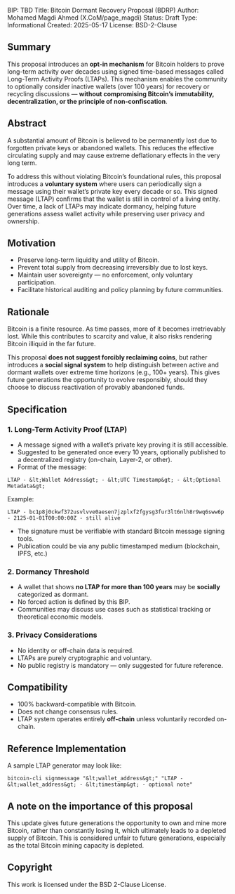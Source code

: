 BIP: TBD
Title: Bitcoin Dormant Recovery Proposal (BDRP)
Author: Mohamed Magdi Ahmed <Idris Magdi> (X.CoM/page_magdi)
Status: Draft
Type: Informational
Created: 2025-05-17
License: BSD-2-Clause

==Summary==
This proposal introduces an '''opt-in mechanism''' for Bitcoin holders to prove long-term activity over decades using signed time-based messages called Long-Term Activity Proofs (LTAPs). This mechanism enables the community to optionally consider inactive wallets (over 100 years) for recovery or recycling discussions — '''without compromising Bitcoin’s immutability, decentralization, or the principle of non-confiscation'''.

==Abstract==
A substantial amount of Bitcoin is believed to be permanently lost due to forgotten private keys or abandoned wallets. This reduces the effective circulating supply and may cause extreme deflationary effects in the very long term.

To address this without violating Bitcoin’s foundational rules, this proposal introduces a '''voluntary system''' where users can periodically sign a message using their wallet’s private key every decade or so. This signed message (LTAP) confirms that the wallet is still in control of a living entity. Over time, a lack of LTAPs may indicate dormancy, helping future generations assess wallet activity while preserving user privacy and ownership.

==Motivation==
* Preserve long-term liquidity and utility of Bitcoin.
* Prevent total supply from decreasing irreversibly due to lost keys.
* Maintain user sovereignty — no enforcement, only voluntary participation.
* Facilitate historical auditing and policy planning by future communities.

==Rationale==
Bitcoin is a finite resource. As time passes, more of it becomes irretrievably lost. While this contributes to scarcity and value, it also risks rendering Bitcoin illiquid in the far future.

This proposal '''does not suggest forcibly reclaiming coins''', but rather introduces a '''social signal system''' to help distinguish between active and dormant wallets over extreme time horizons (e.g., 100+ years). This gives future generations the opportunity to evolve responsibly, should they choose to discuss reactivation of provably abandoned funds.

==Specification==

===1. Long-Term Activity Proof (LTAP)===
* A message signed with a wallet’s private key proving it is still accessible.
* Suggested to be generated once every 10 years, optionally published to a decentralized registry (on-chain, Layer-2, or other).
* Format of the message:

<pre>
LTAP - &lt;Wallet Address&gt; - &lt;UTC Timestamp&gt; - &lt;Optional Metadata&gt;
</pre>

Example:

<pre>
LTAP - bc1p8j0ckwf372usvlvve0aesen7jzplxf2fgysg3fur3lt6nlh8r9wq6sww6p - 2125-01-01T00:00:00Z - still alive
</pre>

* The signature must be verifiable with standard Bitcoin message signing tools.
* Publication could be via any public timestamped medium (blockchain, IPFS, etc.)

===2. Dormancy Threshold===
* A wallet that shows '''no LTAP for more than 100 years''' may be '''socially''' categorized as dormant.
* No forced action is defined by this BIP.
* Communities may discuss use cases such as statistical tracking or theoretical economic models.

===3. Privacy Considerations===
* No identity or off-chain data is required.
* LTAPs are purely cryptographic and voluntary.
* No public registry is mandatory — only suggested for future reference.

==Compatibility==
* 100% backward-compatible with Bitcoin.
* Does not change consensus rules.
* LTAP system operates entirely '''off-chain''' unless voluntarily recorded on-chain.

==Reference Implementation==
A sample LTAP generator may look like:

<pre>
bitcoin-cli signmessage "&lt;wallet_address&gt;" "LTAP - &lt;wallet_address&gt; - &lt;timestamp&gt; - optional note"
</pre>

==A note on the importance of this proposal==
This update gives future generations the opportunity to own and mine more Bitcoin, rather than constantly losing it, which ultimately leads to a depleted supply of Bitcoin. This is considered unfair to future generations, especially as the total Bitcoin mining capacity is depleted.

==Copyright==
This work is licensed under the BSD 2-Clause License.

